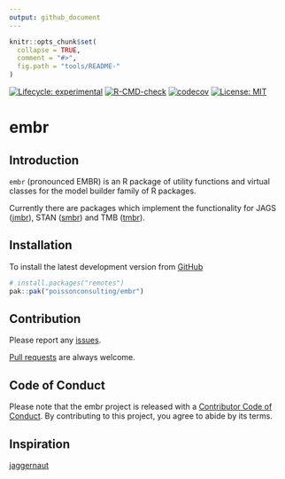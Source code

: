 ```yaml
---
output: github_document
---
```


<!-- README.md is generated from README.Rmd. Please edit that file -->

```r
knitr::opts_chunk$set(
  collapse = TRUE,
  comment = "#>",
  fig.path = "tools/README-"
)
```

<!-- badges: start -->
[![Lifecycle: experimental](https://img.shields.io/badge/lifecycle-experimental-orange.svg)](https://lifecycle.r-lib.org/articles/stages.html#experimental)
[![R-CMD-check](https://github.com/poissonconsulting/embr/actions/workflows/R-CMD-check.yaml/badge.svg)](https://github.com/poissonconsulting/embr/actions/workflows/R-CMD-check.yaml)
[![codecov](https://codecov.io/github/poissonconsulting/embr/branch/main/graph/badge.svg?token=RSs3t4kgR0)](https://codecov.io/github/poissonconsulting/mbr)
[![License: MIT](https://img.shields.io/badge/License-MIT-green.svg)](https://opensource.org/license/mit/)
<!-- badges: end -->

# embr

## Introduction

`embr` (pronounced EMBR) is an R package of utility functions and virtual classes for the model builder family of R packages.

Currently there are packages which implement the functionality for JAGS ([jmbr](https://github.com/poissonconsulting/jmbr)), STAN ([smbr](https://github.com/poissonconsulting/smbr)) and TMB ([tmbr](https://github.com/poissonconsulting/tmbr)).

## Installation

To install the latest development version from [GitHub](https://github.com/poissonconsulting/embr)
```r
# install.packages("remotes")
pak::pak("poissonconsulting/embr")
```

## Contribution

Please report any [issues](https://github.com/poissonconsulting/embr/issues).

[Pull requests](https://github.com/poissonconsulting/embr/pulls) are always welcome.

## Code of Conduct

Please note that the embr project is released with a [Contributor Code of Conduct](https://contributor-covenant.org/version/2/0/CODE_OF_CONDUCT.html). By contributing to this project, you agree to abide by its terms.


## Inspiration

[jaggernaut](https://github.com/poissonconsulting/jaggernaut)
